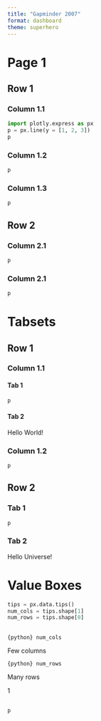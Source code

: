 ```yaml
---
title: "Gapminder 2007"
format: dashboard
theme: superhero
---
```


# Page 1

## Row 1 {height="30%"}

### Column 1.1

```python
import plotly.express as px
p = px.line(y = [1, 2, 3])
p
```

### Column 1.2

```python
p
```

### Column 1.3

```python
p
```

## Row 2 {height="70%"}

### Column 2.1 {width="67%"}

```python
p
```

### Column 2.1

```python
p
```

# Tabsets

## Row 1 {height="30%"}

### Column 1.1 {.tabset width="20%"}

#### Tab 1

```python
p
```

#### Tab 2

Hello World!

### Column 1.2

```python
p
```

## Row 2 {.tabset height="70%"}

### Tab 1

```python
p
```

### Tab 2

Hello Universe!

# Value Boxes

```python
tips = px.data.tips()
num_cols = tips.shape[1]
num_rows = tips.shape[0]
```

## {heigh="20%"}

::: {.valuebox title="Number of columns" color="primary" icon="heart"}
`{python} num_cols`

Few columns
:::

::: {.valuebox title="Number of rows" color="secondary" icon="arrow-down"}
`{python} num_rows`

Many rows
:::

::: {.valuebox title="Small number" color="#5ba3b6" icon="bar-chart"}
1
:::

##

```python
p
```